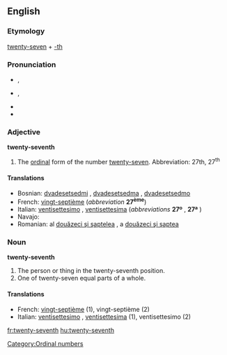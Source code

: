 ==English==

===Etymology===
[[twenty-seven]] + [[-th]]

===Pronunciation===
* {{IPA|/ˌtwɛn(t)iˈsɛvənθ/}}, {{SAMPA|/%twEn(t)i"sEv@nT/}}
* {{IPA|/ˌtwʌn(t)iˈsɛvənθ/}}, {{SAMPA|/%twVn(t)i"sEv@nT/}}
* {{hyphenation|twen|ty|sev|enth}}
* {{rhymes|ɛvənθ}}

===Adjective===
'''twenty-seventh'''

# The [[ordinal]] form of the number [[twenty-seven]]. Abbreviation: 27th, 27<sup>th</sup>

====Translations====
* Bosnian: [[dvadesetsedmi]] {{m}}, [[dvadesetsedma]] {{f}}, [[dvadesetsedmo]] {{n}}
* French: [[vingt-septième]] (''abbreviation'' '''27<sup>ème</sup>''')
* Italian: [[ventisettesimo]] {{m}}, [[ventisettesima]] {{f}} (''abbreviations'' '''27º''' {{m}}, '''27ª''' {{f}})
* Navajo: {{tø|nv|naadiin tsostsid góneʼ}}
* Romanian: al [[douăzeci şi şaptelea]] {{m}}, a [[douăzeci şi şaptea]] {{f}}

===Noun===
'''twenty-seventh'''

# The person or thing in the twenty-seventh position.
# One of twenty-seven equal parts of a whole.

====Translations====
* French: [[vingt-septième]] {{m|f}} (1), vingt-septième {{m}} (2)
* Italian: [[ventisettesimo]] {{m}}, [[ventisettesima]] {{f}} (1), ventisettesimo {{m}} (2)

[[Category:Ordinal numbers]]

[[fr:twenty-seventh]]
[[hu:twenty-seventh]]